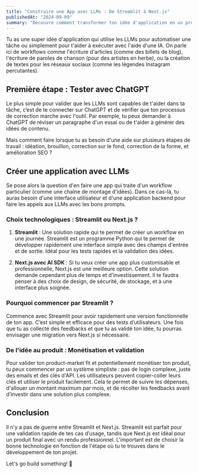 ```yaml
---
title: "Construire une App avec LLMs : De Streamlit à Next.js"
publishedAt: "2024-09-09"
summary: "Découvre comment transformer ton idée d'application en un produit concret en utilisant des modèles de langage (LLMs), tout en choisissant la bonne technologie pour ton workflow."
---
```


Tu as une super idée d'application qui utilise les LLMs pour automatiser une tâche ou simplement pour t'aider à exécuter avec l'aide d'une IA. On parle ici de workflows comme l'écriture d'articles (comme des billets de blog), l'écriture de paroles de chanson (pour des artistes en herbe), ou la création de textes pour les réseaux sociaux (comme les légendes Instagram percutantes).

## Première étape : Tester avec ChatGPT

Le plus simple pour valider que les LLMs sont capables de t'aider dans ta tâche, c’est de te connecter sur ChatGPT et de vérifier que ton processus de correction marche avec l'outil. Par exemple, tu peux demander à ChatGPT de réviser un paragraphe d'un essai ou de t'aider à générer des idées de contenu.

Mais comment faire lorsque tu as besoin d'une aide sur plusieurs étapes de travail : idéation, brouillon, correction sur le fond, correction de la forme, et amélioration SEO ?

## Créer une application avec LLMs

Se pose alors la question d'en faire une app qui traite d'un workflow particulier (comme une chaîne de montage d'idées). Dans ce cas-là, tu auras besoin d'une interface utilisateur et d'une application backend pour faire les appels aux LLMs avec les bons prompts.

### Choix technologiques : Streamlit ou Next.js ?

1. **Streamlit** : Une solution rapide qui te permet de créer un workflow en une journée. Streamlit est un programme Python qui te permet de développer rapidement une interface simple avec des champs d'entrée et de sortie. Idéal pour les tests rapides et la validation des idées.

2. **Next.js avec AI SDK** : Si tu veux créer une app plus customisable et professionnelle, Next.js est une meilleure option. Cette solution demande cependant plus de temps et d'investissement. Il te faudra penser à des choix de design, de sécurité, de stockage, et à une interface plus soignée.

### Pourquoi commencer par Streamlit ?

Commence avec Streamlit pour avoir rapidement une version fonctionnelle de ton app. C’est simple et efficace pour des tests d’utilisateurs. Une fois que tu as collecté des feedbacks et que tu as validé ton idée, tu pourras envisager une migration vers Next.js si nécessaire.

### De l'idée au produit : Monétisation et validation

Pour valider ton product-market fit et potentiellement monétiser ton produit, tu peux commencer par un système simpliste : pas de login complexe, juste des emails et des clés d'API. Les utilisateurs peuvent copier-coller leurs clés et utiliser le produit facilement. Cela te permet de suivre les dépenses, d'allouer un montant maximum par mois, et de récolter les feedbacks avant d’investir dans une solution plus complexe.

## Conclusion

Il n’y a pas de guerre entre Streamlit et Next.js. Streamlit est parfait pour une validation rapide de tes cas d’usage, tandis que Next.js est idéal pour un produit final avec un rendu professionnel. L'important est de choisir la bonne technologie en fonction de l'étape où tu te trouves dans le développement de ton projet.

Let's go build something! 🤙
